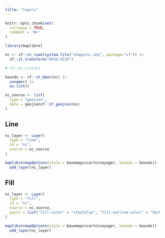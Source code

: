 ```yaml
---
title: "layers"
---
```


```r
knitr::opts_chunk$set(
  collapse = TRUE,
  comment = "#>"
)
```

```r
library(maplibre)
```

```r
nc <- sf::st_read(system.file("shape/nc.shp", package="sf")) |>
  sf::st_transform("EPSG:4236")

# sf::st_crs(nc)

bounds <- sf::st_bbox(nc) |>
  unname() |>
  as.list()

nc_source <- list(
  type = "geojson",
  data = geojsonsf::sf_geojson(nc)
)
```

## Line

```r
nc_layer <- Layer(
  type = "line",
  id = "nc",
  source = nc_source
)

maplibre(mapOptions(style = basemaps$carto$voyager, bounds = bounds)) |>
  add_layer(nc_layer)
```

## Fill

```r
nc_layer <- Layer(
  type = "fill",
  id = "nc",
  source = nc_source,
  paint = list("fill-color" = "steelblue", "fill-outline-color" = "darkred" )
)

maplibre(mapOptions(style = basemaps$carto$voyager, bounds = bounds)) |>
  add_layer(nc_layer)
```
